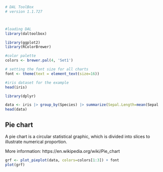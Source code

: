 ```r
# DAL ToolBox
# version 1.1.727



#loading DAL
library(daltoolbox) 
```

```r
library(ggplot2)
library(RColorBrewer)

#color palette
colors <- brewer.pal(4, 'Set1')

# setting the font size for all charts
font <- theme(text = element_text(size=16))
```

```r
#iris dataset for the example
head(iris)
```

```r
library(dplyr)

data <- iris |> group_by(Species) |> summarize(Sepal.Length=mean(Sepal.Length))
head(data)
```

## Pie chart
A pie chart is a circular statistical graphic, which is divided into slices to illustrate numerical proportion. 

More information: https://en.wikipedia.org/wiki/Pie_chart

```r
grf <- plot_pieplot(data, colors=colors[1:3]) + font
plot(grf)
```

